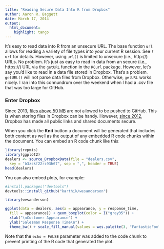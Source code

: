 ```yaml
---
title: "Reading Secure Data Into R from Dropbox"
author: Aaron R. Baggett
date: March 17, 2014
output:
  html_document:
    highlight: tango
---
```


It's easy to read data into R from an unsecure URL.  The base function ```url``` allows for reading a variety of file types into your current R session.  See ```?url``` for details.  However, using ```url()``` is limited to unsecure (i.e., http://) URLs.  No problem.  It's just as easy to read in data from an secure (i.e., https://) URL via the ```getURL``` function in the ```RCurl``` package.  However, let's say you'd like to read in a data file stored in Dropbox.  That's a problem.  ```getURL()``` will not parse data files from Dropbox.  Otherwise, ```getURL``` works nicely.  I ran into this connundrum over the weekend when I had a .csv file that was too large for GitHub.

### Enter Dropbox
Since 2013, [files above 50 MB](https://help.github.com/articles/working-with-large-files) are not allowed to be pushed to GitHub.  This is when storing files in Dropbox can be handy.  However, [since 2012](https://www.dropbox.com/help/16/en), Dropbox has made all public links and shared documents secure.

When you click the **Knit** button a document will be generated that includes both content as well as the output of any embedded R code chunks within the document. You can embed an R code chunk like this:

```r
library(repmis)
library(ggplot2)
dealers <- source_DropboxData(file = "dealers.csv", 
  key = "b3zskf22rz93h67", sep = ",", header = TRUE)
head(dealers)
```

You can also embed plots, for example:

```r
#install.packages("devtools")
devtools::install_github("karthik/wesanderson")
```

```r
library(wesanderson)

ggplot(data = dealers, aes(x = appearance, y = response_time, 
  fill = appearance)) + geom_boxplot(color = I("grey35")) + 
  xlab("\nCustomer Appearance") + 
  ylab("Salesman Response Time\n") +
  theme_bw() + scale_fill_manual(values = wes.palette(3, "FantasticFox"))
```

Note that the `echo = FALSE` parameter was added to the code chunk to prevent printing of the R code that generated the plot.
